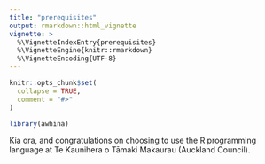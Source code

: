 ```yaml
---
title: "prerequisites"
output: rmarkdown::html_vignette
vignette: >
  %\VignetteIndexEntry{prerequisites}
  %\VignetteEngine{knitr::rmarkdown}
  %\VignetteEncoding{UTF-8}
---
```


```r
knitr::opts_chunk$set(
  collapse = TRUE,
  comment = "#>"
)
```

```r
library(awhina)
```

Kia ora, and congratulations on choosing to use the R programming language at Te Kaunihera o Tāmaki Makaurau (Auckland Council).
